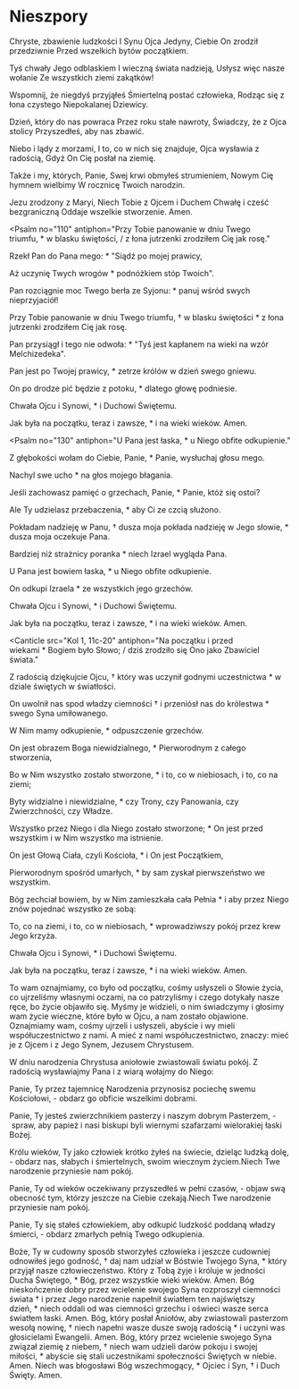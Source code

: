 # Nieszpory

<Opening />

<Hymn>

Chryste, zbawienie ludzkości
I Synu Ojca Jedyny,
Ciebie On zrodził przedziwnie
Przed wszelkich bytów początkiem.

Tyś chwały Jego odblaskiem
I wieczną świata nadzieją,
Usłysz więc nasze wołanie
Ze wszystkich ziemi zakątków!

Wspomnij, że niegdyś przyjąłeś
Śmiertelną postać człowieka,
Rodząc się z łona czystego
Niepokalanej Dziewicy.

Dzień, który do nas powraca
Przez roku stałe nawroty,
Świadczy, że z Ojca stolicy
Przyszedłeś, aby nas zbawić.

Niebo i lądy z morzami,
I to, co w nich się znajduje,
Ojca wysławia z radością,
Gdyż On Cię posłał na ziemię.

Także i my, których, Panie,
Swej krwi obmyłeś strumieniem,
Nowym Cię hymnem wielbimy
W rocznicę Twoich narodzin.

Jezu zrodzony z Maryi,
Niech Tobie z Ojcem i Duchem
Chwałę i cześć bezgraniczną
Oddaje wszelkie stworzenie. Amen.

</Hymn>

<Psalm
  no="110"
  antiphon="Przy Tobie panowanie w dniu Twego triumfu, * w blasku świętości, / z łona jutrzenki zrodziłem Cię jak rosę."
>

Rzekł Pan do Pana mego: \*
"Siądź po mojej prawicy,

Aż uczynię Twych wrogów \*
podnóżkiem stóp Twoich".

Pan rozciągnie moc Twego berła ze Syjonu: \*
panuj wśród swych nieprzyjaciół!

Przy Tobie panowanie w dniu Twego triumfu, †
w blasku świętości \*
z łona jutrzenki zrodziłem Cię jak rosę.

Pan przysiągł i tego nie odwoła: \*
"Tyś jest kapłanem na wieki na wzór Melchizedeka".

Pan jest po Twojej prawicy, \*
zetrze królów w dzień swego gniewu.

On po drodze pić będzie z potoku, \*
dlatego głowę podniesie.

Chwała Ojcu i Synowi, \*
i Duchowi Świętemu.

Jak była na początku, teraz i zawsze, \*
i na wieki wieków. Amen.

</Psalm>

<Psalm
  no="130"
  antiphon="U Pana jest łaska, * u Niego obfite odkupienie."
>

Z głębokości wołam do Ciebie, Panie, \*
Panie, wysłuchaj głosu mego.

Nachyl swe ucho \*
na głos mojego błagania.

Jeśli zachowasz pamięć o grzechach, Panie, \*
Panie, któż się ostoi?

Ale Ty udzielasz przebaczenia, \*
aby Ci ze czcią służono.

Pokładam nadzieję w Panu, †
dusza moja pokłada nadzieję w Jego słowie, \*
dusza moja oczekuje Pana.

Bardziej niż strażnicy poranka \*
niech Izrael wygląda Pana.

U Pana jest bowiem łaska, \*
u Niego obfite odkupienie.

On odkupi Izraela \*
ze wszystkich jego grzechów.

Chwała Ojcu i Synowi, \*
i Duchowi Świętemu.

Jak była na początku, teraz i zawsze, \*
i na wieki wieków. Amen.

</Psalm>

<Canticle
  src="Kol 1, 11c-20"
  antiphon="Na początku i przed wiekami * Bogiem było Słowo; / dziś zrodziło się Ono jako Zbawiciel świata."
>

Z radością dziękujcie Ojcu, †
który was uczynił godnymi uczestnictwa \*
w dziale świętych w światłości.

On uwolnił nas spod władzy ciemności †
i przeniósł nas do królestwa \*
swego Syna umiłowanego.

W Nim mamy odkupienie, \*
odpuszczenie grzechów.

On jest obrazem Boga niewidzialnego, \*
Pierworodnym z całego stworzenia,

Bo w Nim wszystko zostało stworzone, \*
i to, co w niebiosach, i to, co na ziemi;

Byty widzialne i niewidzialne, \*
czy Trony, czy Panowania, czy Zwierzchności, czy Władze.

Wszystko przez Niego i dla Niego zostało stworzone; \*
On jest przed wszystkim i w Nim wszystko ma istnienie.

On jest Głową Ciała, czyli Kościoła, \*
i On jest Początkiem,

Pierworodnym spośród umarłych, \*
by sam zyskał pierwszeństwo we wszystkim.

Bóg zechciał bowiem, by w Nim zamieszkała cała Pełnia \*
i aby przez Niego znów pojednać wszystko ze sobą:

To, co na ziemi, i to, co w niebiosach, \*
wprowadziwszy pokój przez krew Jego krzyża.

Chwała Ojcu i Synowi, \*
i Duchowi Świętemu.

Jak była na początku, teraz i zawsze, \*
i na wieki wieków. Amen.

</Canticle>

<Reading src="1 J 1, 1-3">
  To wam oznajmiamy, co było od początku, cośmy usłyszeli o Słowie życia, co
  ujrzeliśmy własnymi oczami, na co patrzyliśmy i czego dotykały nasze ręce, bo
  życie objawiło się. Myśmy je widzieli, o nim świadczymy i głosimy wam życie
  wieczne, które było w Ojcu, a nam zostało objawione. Oznajmiamy wam, cośmy
  ujrzeli i usłyszeli, abyście i wy mieli współuczestnictwo z nami. A mieć z
  nami współuczestnictwo, znaczy: mieć je z Ojcem i z Jego Synem, Jezusem
  Chrystusem.
</Reading>

<Responsory
  a="Słowo ciałem się stało."
  b="Alleluja, alleluja."
  c="I zamieszkało między nami."
/>

<Magnificat
  antiphon="Dzisiaj narodził się Chrystus, * dziś objawił się Zbawiciel; / dzisiaj na ziemi śpiewają aniołowie, / radują się archaniołowie; / dziś weselą się sprawiedliwi, wołając: / Chwała na wysokości Bogu. / Alleluja.
"
/>

<Intercessions response="Niech Twe narodzenie przyniesie nam pokój.">

W dniu narodzenia Chrystusa aniołowie zwiastowali światu pokój.
Z radością wysławiajmy Pana i z wiarą wołajmy do Niego:

Panie, Ty przez tajemnicę Narodzenia przynosisz pociechę swemu Kościołowi,
- obdarz go obficie wszelkimi dobrami.

Panie, Ty jesteś zwierzchnikiem pasterzy i naszym dobrym Pasterzem,
- spraw, aby papież i nasi biskupi byli wiernymi szafarzami wielorakiej łaski Bożej.

Królu wieków, Ty jako człowiek krótko żyłeś na świecie, dzieląc ludzką dolę,
- obdarz nas, słabych i śmiertelnych, swoim wiecznym życiem.Niech Twe narodzenie przyniesie nam pokój.

Panie, Ty od wieków oczekiwany przyszedłeś w pełni czasów,
- objaw swą obecność tym, którzy jeszcze na Ciebie czekają.Niech Twe narodzenie przyniesie nam pokój.

Panie, Ty się stałeś człowiekiem, aby odkupić ludzkość poddaną władzy śmierci,
- obdarz zmarłych pełnią Twego odkupienia.

</Intercessions>

<Prayer>
  Boże, Ty w cudowny sposób stworzyłeś człowieka i jeszcze cudowniej odnowiłeś
  jego godność, † daj nam udział w Bóstwie Twojego Syna, * który przyjął nasze
  człowieczeństwo. Który z Tobą żyje i króluje w jedności Ducha Świętego, * Bóg,
  przez wszystkie wieki wieków. Amen.
</Prayer>

<Dismissal>
  <K>
    Bóg nieskończenie dobry przez wcielenie swojego Syna rozproszył ciemności
    świata † i przez Jego narodzenie napełnił światłem ten najświętszy
    dzień, * niech oddali od was ciemności grzechu i oświeci wasze serca
    światłem łaski.
  </K>
  <W>Amen.</W>
  <K>
    Bóg, który posłał Aniołów, aby zwiastowali pasterzom wesołą nowinę, † niech
    napełni wasze dusze swoją radością * i uczyni was głosicielami Ewangelii.
  </K>
  <W>Amen.</W>
  <K>
    Bóg, który przez wcielenie swojego Syna związał ziemię z niebem, † niech wam
    udzieli darów pokoju i swojej miłości, * abyście się stali uczestnikami
    społeczności Świętych w niebie.
  </K>
  <W>Amen.</W>
  <K>Niech was błogosławi Bóg wszechmogący, * Ojciec i Syn, † i Duch Święty.</K>
  <W>Amen.</W>
</Dismissal>
